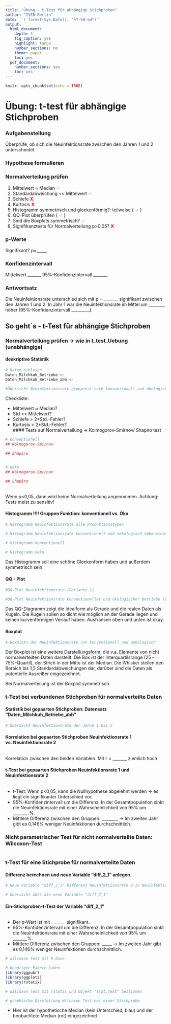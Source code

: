 ---
title: "Übung - t-Test für abhängige Stichproben"
author: "IVEB Berlin"
date: '`r format(Sys.Date(), "%Y-%B-%d")`'
output:
  html_document:
    depth: 3
    fig_caption: yes
    highlight: tango
    number_sections: no
    theme: paper
    toc: yes
  pdf_document:
    number_sections: yes
    toc: yes
---


```{r setup, include = FALSE}
knitr::opts_chunk$set(echo = TRUE)
```
# Übung: t-test für abhängige Stichproben

### Aufgabenstellung
Überprüfe, ob sich die Neuinfektionsrate zwischen den Jahren 1 und 2 unterscheidet. 

### Hypothese formulieren

### Normalverteilung prüfen
1. Mittelwert ≈ Median **<span style="color: lightgreen;">$\checkmark$</span>**
2. Standardabweichung << Mittelwert **<span style="color: lightgreen;">$\checkmark$</span>**
3. Schiefe **<span style="color: red;">X</span>**
4. Kurtosis **<span style="color: red;">X</span>**
5. Histogramm symmetrisch und glockenförmig?: teilweise ( **<span style="color: lightgreen;">$\checkmark$</span>** )
6. QQ-Plot überprüfen  ( **<span style="color: lightgreen;">$\checkmark$</span>** )
7. Sind die Boxplots symmetrisch?  **<span style="color: lightgreen;">$\checkmark$</span>**
8. Signifikanztests für Normalverteilung p>0,05? **<span style="color: red;">X</span>**

### p-Werte
Signifikant? p=_____

### Konfidenzintervall
Mittelwert ______, 95%-Konfidenzintervall _______

### Antwortsatz
Die Neuinfektionsrate unterschied sich mit p = _______ signifikant zwischen den Jahren 1 und 2. In Jahr 1 war die Neuinfektionsrate im Mittel um ________ höher (95%-Konfidenzintervall _________). 


## So geht´s - t-Test für abhängige Stichproben
### Normalverteilung prüfen -> wie in t_test_Uebung (unabhängige)
#### deskriptive Statistik
```{r message=FALSE, warning=FALSE}

# Daten einlesen
Daten_Milchkuh_Betriebe <-
Daten_Milchkuh_Betriebe_abh <-

#Übersicht Neuinfektionsrate gruppiert nach konventionell und ökologisch 


```

Checkliste:

* Mittelwert ≈ Median?
* Std << Mittelwert?
* Schiefe > 2*Std.-Fehler?
* Kurtosis > 2*Std.-Fehler?
\
#### Tests auf Normalverteilung -> Kolmogorov-Smirnov/ Shapiro test
```{r message=FALSE, warning=FALSE}
# konventionell
## Kolmogorov-Smirnov

## Shapiro


# oeko
## Kolmogorov-Smirnov

## Shapiro


```
\
Wenn p<0,05, dann wird keine Normalverteilung angenommen. 
Achtung: Tests meist zu sensitiv!
\

#### Histogramm    !!!! Gruppen Funktion: konventionell vs. Öko
```{r message=FALSE, warning=FALSE}
# Histogramm Neuinfektionsrate alle Produktionstypen

# Histogramm Neuinfektionsrate konventionell und oekologisch nebeneinander aufgetragen

# Histogramm konventionell

# Histogramm oeko
```

Das Histogramm soll eine schöne Glockenform haben und außerdem symmetrisch sein. 

#### QQ - Plot
```{r message=FALSE, warning=FALSE}
#QQ-Plot Neuinfektionsrate (Variante 1)

#QQ-Plot Neuinfektionsrate konventioneller und ökologischer Betriebe (Variante 2 mitPaket ggplot2)

```

Das QQ-Diagramm zeigt die Idealform als Gerade und die realen Daten als Kugeln. Die Kugeln sollen so dicht wie möglich an der Gerade liegen und keinen kurvenförmigen Verlauf haben. Ausfransen oben und unten ist okay. 

#### Boxplot
```{r message=FALSE, warning=FALSE}

# Boxplots der Neuinfektionsrate von konvemtionell und oekologisch

```

Der Boxplot ist eine weitere Darstellungsform, die v.a. Elemente von nicht normalverteilten Daten darstellt. Die Box ist der Interquartilsrange (25 – 75%-Quartil), der Strich in der Mitte ist der Median. Die Whisker stellen den Bereich bis 1,5 Standardabweichungen dar, darüber sind die Daten als potentielle Ausreißer eingezeichnet. 

Bei Normalverteilung ist der Boxplot symmetrisch. 


### t-Test bei verbundenen Stichproben für normalverteilte Daten
#### Statistik bei gepaarten Stichproben: Datensatz "Daten_Milchkuh_Betriebe_abh"
```{r message=FALSE, warning=FALSE}
# Übersicht Neuinfektionsrate der Jahre 1 bis 3 


```

#### Korrelation bei gepaarten Stichproben Neuinfektionsrate 1 vs. Neuinfektionsrate 2
```{r message=FALSE, warning=FALSE}

```
Korrelation zwischen den beiden Variablen. Mit r = _______ ziemlich hoch

#### t-Test bei gepaarten Stichproben Neuinfektionsrate 1 und Neuinfektionsrate 2
```{r message=FALSE, warning=FALSE}


```

* t-Test: Wenn p<0,05, kann die Nullhypothese abgelehnt werden -> es liegt ein signifikanter Unterschied vor. 
* 95%-Konfidenzintervall um die Differenz: In der Gesamtpopulation sinkt die Neuinfektionsrate mit einer Wahrscheinlichkeit von 95% um ________%.
* Mittlere Differenz zwischen den Gruppen: ________ -> Im zweiten Jahr gibt es 0,146% weniger Neuinfektionen durchschnittlich. 


### Nicht parametrischer Test für nicht normalverteilte Daten: Wilcoxon-Test
```{r message=FALSE, warning=FALSE}

```
### t-Test für eine Stichprobe für normalverteilte Daten 
#### Differenz berechnen und neue Variable "diff_2_1" anlegen
```{r message=FALSE, warning=FALSE}
# Neue Variable "diff_2_1" Differenz Neuinfektionsrate 2 zu Neuinfektionsrate 1

# Übersicht über die neue Variable "diff_2_1"


```

#### Ein-Stichproben-t-Test der Variable "diff_2_1"
```{r message=FALSE, warning=FALSE}

```

* Der p-Wert ist mit _______ signifikant.
* 95%-Konfidenzintervall um die Differenz: In der Gesamtpopulation sinkt die Neuinfektionsrate mit einer Wahrscheinlichkeit von 95% um _______%.
* Mittlere Differenz zwischen den Gruppen: _____ -> Im zweiten Jahr gibt es 0,146% weniger Neuinfektionen durchschnittlich.  

```{r message=FALSE, warning=FALSE}

# wilcoxon Test mit R base

# benötigte Pakete laden
library(ggpubr)
library(ggplot2)
library(rstatix)

# wilcoxon Test mit rstatix und Objekt "stat.test" bestimmen

# graphische Darstellung Wilcoxon Test bei einer Stichprobe

```


* Hier ist der hypothetische Median (kein Unterschied; blau) und der beobachtete Median (rot) eingezeichnet. 